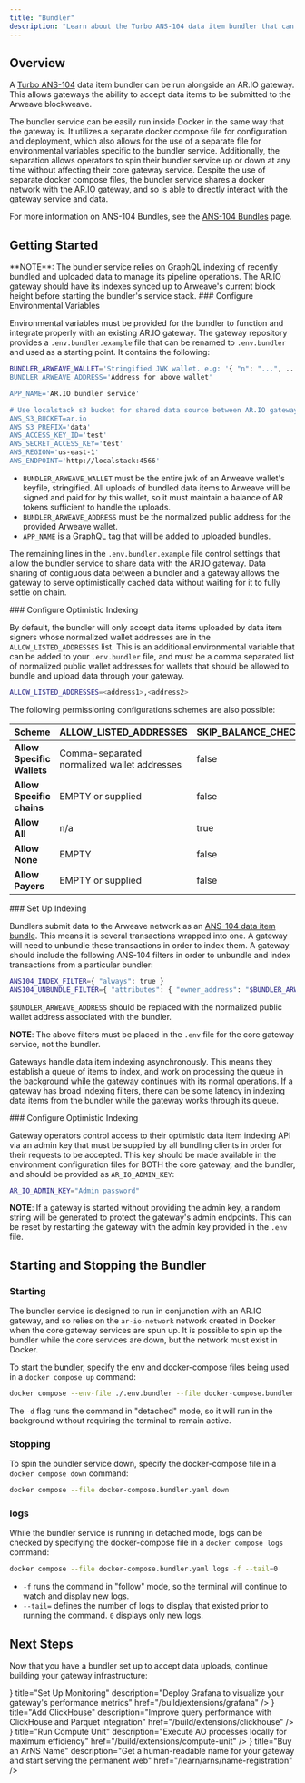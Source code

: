 ```yaml
---
title: "Bundler"
description: "Learn about the Turbo ANS-104 data item bundler that can be run alongside an AR.IO Gateway to accept and submit data items to Arweave"
---
```


## Overview

A [Turbo ANS-104](https://github.com/ardriveapp/turbo-upload-service/) data item bundler can be run alongside an AR.IO gateway. This allows gateways the ability to accept data items to be submitted to the Arweave blockweave.

The bundler service can be easily run inside Docker in the same way that the gateway is. It utilizes a separate docker compose file for configuration and deployment, which also allows for the use of a separate file for environmental variables specific to the bundler service. Additionally, the separation allows operators to spin their bundler service up or down at any time without affecting their core gateway service. Despite the use of separate docker compose files, the bundler service shares a docker network with the AR.IO gateway, and so is able to directly interact with the gateway service and data.

For more information on ANS-104 Bundles, see the [ANS-104 Bundles](/learn/ans-104-bundles) page.

## Getting Started

<Callout type="warning">
  **NOTE**: The bundler service relies on GraphQL indexing of recently bundled
  and uploaded data to manage its pipeline operations. The AR.IO gateway should
  have its indexes synced up to Arweave's current block height before starting
  the bundler's service stack.
</Callout>

<Steps>
<Step>
### Configure Environmental Variables

Environmental variables must be provided for the bundler to function and integrate properly with an existing AR.IO gateway. The gateway repository provides a `.env.bundler.example` file that can be renamed to `.env.bundler` and used as a starting point. It contains the following:

```bash
BUNDLER_ARWEAVE_WALLET='Stringified JWK wallet. e.g: '{ "n": "...", ... }'
BUNDLER_ARWEAVE_ADDRESS='Address for above wallet'

APP_NAME='AR.IO bundler service'

# Use localstack s3 bucket for shared data source between AR.IO gateway and bundler
AWS_S3_BUCKET=ar.io
AWS_S3_PREFIX='data'
AWS_ACCESS_KEY_ID='test'
AWS_SECRET_ACCESS_KEY='test'
AWS_REGION='us-east-1'
AWS_ENDPOINT='http://localstack:4566'
```

- `BUNDLER_ARWEAVE_WALLET` must be the entire jwk of an Arweave wallet's keyfile, stringified. All uploads of bundled data items to Arweave will be signed and paid for by this wallet, so it must maintain a balance of AR tokens sufficient to handle the uploads.
- `BUNDLER_ARWEAVE_ADDRESS` must be the normalized public address for the provided Arweave wallet.
- `APP_NAME` is a GraphQL tag that will be added to uploaded bundles.

The remaining lines in the `.env.bundler.example` file control settings that allow the bundler service to share data with the AR.IO gateway. Data sharing of contiguous data between a bundler and a gateway allows the gateway to serve optimistically cached data without waiting for it to fully settle on chain.

</Step>

<Step>
### Configure Optimistic Indexing

</Step>

By default, the bundler will only accept data items uploaded by data item signers whose normalized wallet addresses are in the `ALLOW_LISTED_ADDRESSES` list. This is an additional environmental variable that can be added to your `.env.bundler` file, and must be a comma separated list of normalized public wallet addresses for wallets that should be allowed to bundle and upload data through your gateway.

```bash
ALLOW_LISTED_ADDRESSES=<address1>,<address2>
```

The following permissioning configurations schemes are also possible:

| Scheme                     | ALLOW_LISTED_ADDRESSES                      | SKIP_BALANCE_CHECKS | ALLOW_LISTED_SIGNATURE_TYPES | PAYMENT_SERVICE_BASE_URL |
| -------------------------- | ------------------------------------------- | ------------------- | ---------------------------- | ------------------------ |
| **Allow Specific Wallets** | Comma-separated normalized wallet addresses | false               | EMPTY or supplied            | EMPTY                    |
| **Allow Specific chains**  | EMPTY or supplied                           | false               | arbundles sigtype int        | EMPTY                    |
| **Allow All**              | n/a                                         | true                | n/a                          | n/a                      |
| **Allow None**             | EMPTY                                       | false               | EMPTY                        | EMPTY                    |
| **Allow Payers**           | EMPTY or supplied                           | false               | EMPTY or supplied            | Your payment service url |

<Step>
### Set Up Indexing

Bundlers submit data to the Arweave network as an [ANS-104 data item bundle](https://github.com/ArweaveTeam/arweave-standards/blob/master/ans/ANS-104.md). This means it is several transactions wrapped into one. A gateway will need to unbundle these transactions in order to index them. A gateway should include the following ANS-104 filters in order to unbundle and index transactions from a particular bundler:

```bash
ANS104_INDEX_FILTER={ "always": true }
ANS104_UNBUNDLE_FILTER={ "attributes": { "owner_address": "$BUNDLER_ARWEAVE_ADDRESS" } }
```

`$BUNDLER_ARWEAVE_ADDRESS` should be replaced with the normalized public wallet address associated with the bundler.

**NOTE**: The above filters must be placed in the `.env` file for the core gateway service, not the bundler.

Gateways handle data item indexing asynchronously. This means they establish a queue of items to index, and work on processing the queue in the background while the gateway continues with its normal operations. If a gateway has broad indexing filters, there can be some latency in indexing data items from the bundler while the gateway works through its queue.

</Step>

<Step>
### Configure Optimistic Indexing

Gateway operators control access to their optimistic data item indexing API via an admin key that must be supplied by all bundling clients in order for their requests to be accepted. This key should be made available in the environment configuration files for BOTH the core gateway, and the bundler, and should be provided as `AR_IO_ADMIN_KEY`:

```bash
AR_IO_ADMIN_KEY="Admin password"
```

**NOTE**: If a gateway is started without providing the admin key, a random string will be generated to protect the gateway's admin endpoints. This can be reset by restarting the gateway with the admin key provided in the `.env` file.

</Step>
</Steps>

## Starting and Stopping the Bundler

### Starting

The bundler service is designed to run in conjunction with an AR.IO gateway, and so relies on the `ar-io-network` network created in Docker when the core gateway services are spun up. It is possible to spin up the bundler while the core services are down, but the network must exist in Docker.

To start the bundler, specify the env and docker-compose files being used in a `docker compose up` command:

```bash
docker compose --env-file ./.env.bundler --file docker-compose.bundler.yaml up -d
```

The `-d` flag runs the command in "detached" mode, so it will run in the background without requiring the terminal to remain active.

### Stopping

To spin the bundler service down, specify the docker-compose file in a `docker compose down` command:

```bash
docker compose --file docker-compose.bundler.yaml down
```

### logs

While the bundler service is running in detached mode, logs can be checked by specifying the docker-compose file in a `docker compose logs` command:

```bash
docker compose --file docker-compose.bundler.yaml logs -f --tail=0
```

- `-f` runs the command in "follow" mode, so the terminal will continue to watch and display new logs.
- `--tail=` defines the number of logs to display that existed prior to running the command. `0` displays only new logs.

## Next Steps

Now that you have a bundler set up to accept data uploads, continue building your gateway infrastructure:

<Cards>
  <Card
    icon={<BarChart3 className="w-8 h-8" />}
    title="Set Up Monitoring"
    description="Deploy Grafana to visualize your gateway's performance metrics"
    href="/build/extensions/grafana"
  />
  <Card
    icon={<Database className="w-8 h-8" />}
    title="Add ClickHouse"
    description="Improve query performance with ClickHouse and Parquet integration"
    href="/build/extensions/clickhouse"
  />
  <Card
    icon={<Cpu className="w-8 h-8" />}
    title="Run Compute Unit"
    description="Execute AO processes locally for maximum efficiency"
    href="/build/extensions/compute-unit"
  />
  <Card
    icon={<Package className="w-8 h-8" />}
    title="Buy an ArNS Name"
    description="Get a human-readable name for your gateway and start serving the permanent web"
    href="/learn/arns/name-registration"
  />
</Cards>
